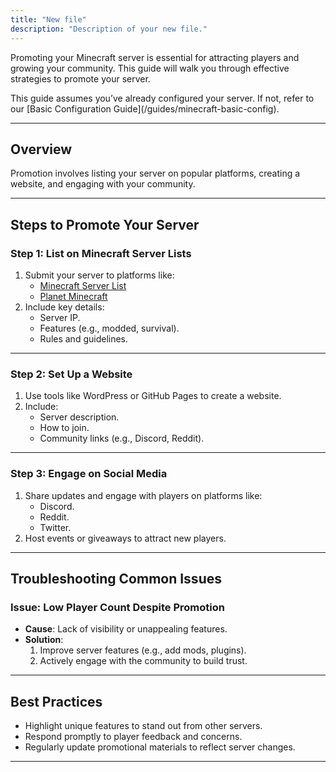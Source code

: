 ```yaml
---
title: "New file"
description: "Description of your new file."
---
```


Promoting your Minecraft server is essential for attracting players and growing your community. This guide will walk you through effective strategies to promote your server.

<info>
  This guide assumes you’ve already configured your server. If not, refer to our [Basic Configuration Guide](/guides/minecraft-basic-config).
</info>

---

## Overview

Promotion involves listing your server on popular platforms, creating a website, and engaging with your community.

---

## Steps to Promote Your Server

### Step 1: List on Minecraft Server Lists

1. Submit your server to platforms like:
   - [Minecraft Server List](https://minecraft-server-list.com)
   - [Planet Minecraft](https://www.planetminecraft.com)
2. Include key details:
   - Server IP.
   - Features (e.g., modded, survival).
   - Rules and guidelines.

---

### Step 2: Set Up a Website

1. Use tools like WordPress or GitHub Pages to create a website.
2. Include:
   - Server description.
   - How to join.
   - Community links (e.g., Discord, Reddit).

---

### Step 3: Engage on Social Media

1. Share updates and engage with players on platforms like:
   - Discord.
   - Reddit.
   - Twitter.
2. Host events or giveaways to attract new players.

---

## Troubleshooting Common Issues

### Issue: Low Player Count Despite Promotion

- **Cause**: Lack of visibility or unappealing features.
- **Solution**:
  1. Improve server features (e.g., add mods, plugins).
  2. Actively engage with the community to build trust.

---

## Best Practices

- Highlight unique features to stand out from other servers.
- Respond promptly to player feedback and concerns.
- Regularly update promotional materials to reflect server changes.

---